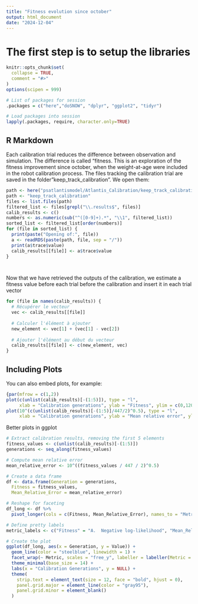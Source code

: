 ```yaml
---
title: "Fitness evolution since october"
output: html_document
date: "2024-12-04"
---
```

# The first step is to setup the libraries
```r
knitr::opts_chunk$set(
  collapse = TRUE,
  comment = "#>"
)
options(scipen = 999)

# List of packages for session
.packages = c("here","doSNOW", "dplyr", "ggplot2", "tidyr")

# Load packages into session 
lapply(.packages, require, character.only=TRUE)

```

## R Markdown

Each calibration trial reduces the difference between observation and simulation. The difference is called "fitness. This is an exploration of the fitness improvement since october, when the weight-at-age were included in the robot calibration process. 
The files tracking the calibration trial are saved in the folder "keep_track_calibration".
We open them:

```r

path <- here("psatlantismodel/Atlantis_Calibration/keep_track_calibration")
path <- "keep_track_calibration"
files <- list.files(path)
filtered_list <- files[grepl("\\.results$", files)]
calib_results <- c()
numbers <- as.numeric(sub("^([0-9]+).*", "\\1", filtered_list))
sorted_list <- filtered_list[order(numbers)]
for (file in sorted_list) {
  print(paste("Opening of:", file))
  a <- readRDS(paste(path, file, sep = "/"))
  print(a$trace$value)
  calib_results[[file]] <- a$trace$value
}




```

Now that we have retrieved the outputs of the calibration, we estimate a fitness value before each trial before the calibration and insert it in each trial vector 
```r
for (file in names(calib_results)) {
  # Récupérer le vecteur
  vec <- calib_results[[file]]
  
  # Calculer l'élément à ajouter
  new_element <- vec[1] + (vec[1] - vec[2])
  
  # Ajouter l'élément au début du vecteur
  calib_results[[file]] <- c(new_element, vec)
}
```

## Including Plots

You can also embed plots, for example:

```r
{par(mfrow = c(1,2))
plot(c(unlist(calib_results)[-(1:5)]), type = "l", 
     xlab = "Calibration generations", ylab = "Fitness", ylim = c(0,12000), main = "Total fitness")
plot(10^(c(unlist(calib_results)[-(1:5)]/447/2)^0.5), type = "l", 
     xlab = "Calibration generations", ylab = "Mean relative error", ylim = c(0,4300), main = "Mean relative error per target")}


```

Better plots in ggplot
```r

# Extract calibration results, removing the first 5 elements
fitness_values <- c(unlist(calib_results)[-(1:5)])
generations <- seq_along(fitness_values)

# Compute mean relative error
mean_relative_error <- 10^((fitness_values / 447 / 2)^0.5)

# Create a data frame
df <- data.frame(Generation = generations,
  Fitness = fitness_values,
  Mean_Relative_Error = mean_relative_error)

# Reshape for faceting
df_long <- df %>%
  pivot_longer(cols = c(Fitness, Mean_Relative_Error), names_to = "Metric", values_to = "Value")

# Define pretty labels
metric_labels <- c("Fitness" = "A.  Negative log-likelihood", "Mean_Relative_Error" = "B.  Mean Relative Error per target")

# Create the plot
ggplot(df_long, aes(x = Generation, y = Value)) +
  geom_line(color = "steelblue", linewidth = 1) +
  facet_wrap(~ Metric, scales = "free_y", labeller = labeller(Metric = metric_labels)) +
  theme_minimal(base_size = 14) +
  labs(x = "Calibration Generations", y = NULL) +
  theme(
    strip.text = element_text(size = 12, face = "bold", hjust = 0),
    panel.grid.major = element_line(color = "gray95"),
    panel.grid.minor = element_blank()
  )
```



```r

```

